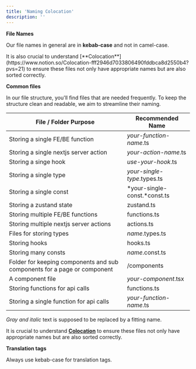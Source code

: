 ```yaml
---
title: 'Naming Colocation'
description: ''
---
```

**File Names**

Our file names in general are in **kebab-case** and not in camel-case. 

<Tip>
It is also crucial to understand [**Colocation**](https://www.notion.so/Colocation-fff2946d7033806490fddbca8d2550b4?pvs=21) to ensure these files not only have appropriate names but are also sorted correctly.

</Tip>

**Common files**

In our file structure, you'll find files that are needed frequently. To keep the structure clean and readable, we aim to streamline their naming.

| **File / Folder Purpose** | **Recommended Name** |
| --- | --- |
| Storing a single FE/BE function | *your-function-name*.ts |
| Storing a single nextjs server action | *your-action-name*.ts |
| Storing a singe hook | *use-your-hook*.ts |
| Storing a single type | *your-single-type*.types.ts |
| Storing a single const | *your-single-const.*const.ts |
| Storing a zustand state | zustand.ts |
| Storing multiple FE/BE functions | functions.ts |
| Storing multiple nextjs server actions  | actions.ts |
| Files for storing types | *name*.types.ts |
| Storing hooks | hooks.ts |
| Storing many consts | *name*.const.ts |
| Folder for keeping components and sub components for a page or component | /components |
| A component file | *your-component*.tsx |
| Storing functions for api calls | functions.ts |
| Storing a single function for api calls | *your-function-name*.ts |

*Gray and italic* text is supposed to be replaced by a fitting name. 

It is crucial to understand [**Colocation**](https://www.notion.so/Colocation-fff2946d7033806490fddbca8d2550b4?pvs=21) to ensure these files not only have appropriate names but are also sorted correctly.

**Translation tags**

Always use kebab-case for translation tags.